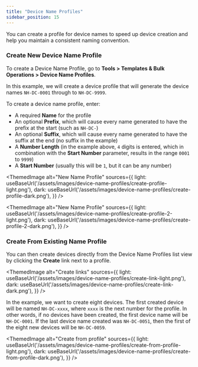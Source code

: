 ```yaml
---
title: "Device Name Profiles"
sidebar_position: 15
---
```



You can create a profile for device names to speed up device creation and help you maintain a consistent naming convention.

### Create New Device Name Profile

To create a Device Name Profile, go to **Tools > Templates & Bulk Operations > Device Name Profiles**.

In this example, we will create a device profile that will generate the device names `NH-DC-0001` through to `NH-DC-9999`.

To create a device name profile, enter:

- A required **Name** for the profile
- An optional **Prefix**, which will cause every name generated to have the prefix at the start (such as `NH-DC-`)
- An optional **Suffix**, which will cause every name generated to have the suffix at the end (no suffix in the example)
- A **Number Length** (in the example above, `4` digits is entered, which in combination with the **Start Number** parameter, results in the range `0001` to `9999`)
- A **Start Number** (usually this will be `1`, but it can be any number)

<ThemedImage
  alt="New Name Profile"
  sources={{
    light: useBaseUrl('/assets/images/device-name-profiles/create-profile-light.png'),
    dark: useBaseUrl('/assets/images/device-name-profiles/create-profile-dark.png'),
  }}
/>

<ThemedImage
  alt="New Name Profile"
  sources={{
    light: useBaseUrl('/assets/images/device-name-profiles/create-profile-2-light.png'),
    dark: useBaseUrl('/assets/images/device-name-profiles/create-profile-2-dark.png'),
  }}
/>


### Create From Existing Name Profile

You can then create devices directly from the Device Name Profiles list view by clicking the **Create** link next to a profile.

<ThemedImage
  alt="Create links"
  sources={{
    light: useBaseUrl('/assets/images/device-name-profiles/create-link-light.png'),
    dark: useBaseUrl('/assets/images/device-name-profiles/create-link-dark.png'),
  }}
/>


In the example, we want to create eight devices. The first created device will be named `NH-DC-xxxx`, where `xxxx` is the next number for the profile. In other words, if no devices have been created, the first device name will be `NH-DC-0001`. If the last device name created was `NH-DC-0051`, then the first of the eight new devices will be `NH-DC-0059`.

<ThemedImage
  alt="Create from profile"
  sources={{
    light: useBaseUrl('/assets/images/device-name-profiles/create-from-profile-light.png'),
    dark: useBaseUrl('/assets/images/device-name-profiles/create-from-profile-dark.png'),
  }}
/>
